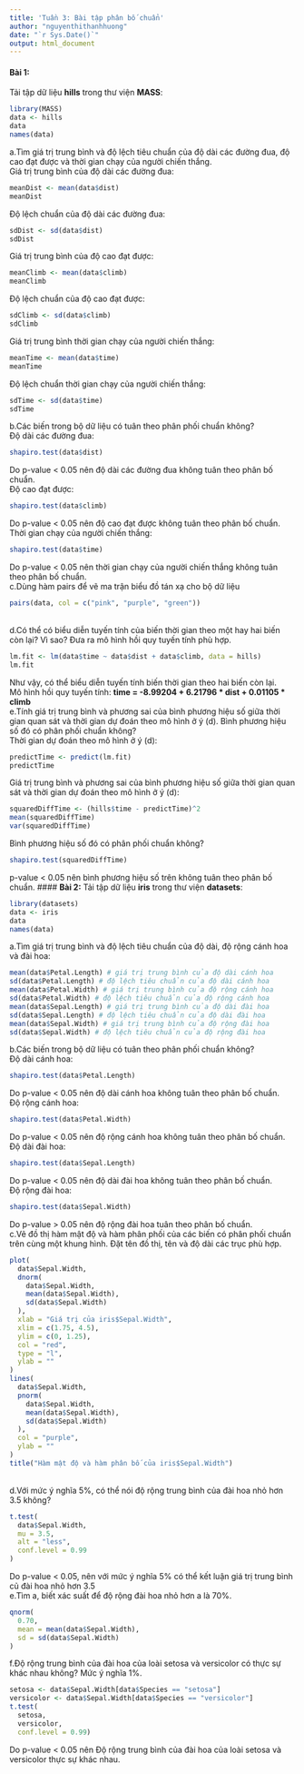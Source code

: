 ```yaml
---
title: 'Tuần 3: Bài tập phân bố chuẩn'
author: "nguyenthithanhhuong"
date: "`r Sys.Date()`"
output: html_document
---
```


#### **Bài 1:** 
Tải tập dữ liệu **hills** trong thư viện **MASS**:
```r
library(MASS)
data <- hills
data
names(data)
```
a.Tìm giá trị trung bình và độ lệch tiêu chuẩn của độ dài các đường đua, độ cao đạt
được và thời gian chạy của người chiến thắng.\
Giá trị trung bình của độ dài các đường đua:
```r
meanDist <- mean(data$dist)
meanDist
```
Độ lệch chuẩn của độ dài các đường đua:
```r
sdDist <- sd(data$dist)
sdDist
```
Giá trị trung bình của độ cao đạt được:
```r
meanClimb <- mean(data$climb)
meanClimb
```
Độ lệch chuẩn của độ cao đạt được:
```r
sdClimb <- sd(data$climb)
sdClimb
```
Giá trị trung bình thời gian chạy của người chiến thắng:
```r
meanTime <- mean(data$time)
meanTime
```
Độ lệch chuẩn thời gian chạy của người chiến thắng:
```r
sdTime <- sd(data$time)
sdTime
```
b.Các biến trong bộ dữ liệu có tuân theo phân phối chuẩn không?\
Độ dài các đường đua:
```r
shapiro.test(data$dist)
```
Do p-value < 0.05 nên độ dài các đường đua không tuân theo phân bố chuẩn.\
Độ cao đạt được:
```r
shapiro.test(data$climb)
```
Do p-value < 0.05 nên độ cao đạt được không tuân theo phân bố chuẩn.\
Thời gian chạy của người chiến thắng:
```r
shapiro.test(data$time)
```
Do p-value < 0.05 nên thời gian chạy của người chiến thắng không tuân theo phân bố chuẩn.\
c.Dùng hàm pairs để vẽ ma trận biểu đồ tán xạ cho bộ dữ liệu
```r
pairs(data, col = c("pink", "purple", "green"))
```
\
d.Có thể có biểu diễn tuyến tính của biến thời gian theo một hay hai biến còn lại? Vì
sao? Đưa ra mô hình hồi quy tuyến tính phù hợp.
```r
lm.fit <- lm(data$time ~ data$dist + data$climb, data = hills)
lm.fit
```
Như vậy, có thể biểu diễn tuyến tính biến thời gian theo hai biến còn lại.\
Mô hình hồi quy tuyến tính: **time = -8.99204 + 6.21796 * dist + 0.01105 * climb**\
e.Tính giá trị trung bình và phương sai của bình phương hiệu số giữa thời gian quan
sát và thời gian dự đoán theo mô hình ở ý (d). Bình phương hiệu số đó có phân phối
chuẩn không?\
Thời gian dự đoán theo mô hình ở ý (d):
```r
predictTime <- predict(lm.fit)
predictTime
```
Giá trị trung bình và phương sai của bình phương hiệu số giữa thời gian quan
sát và thời gian dự đoán theo mô hình ở ý (d):
```r
squaredDiffTime <- (hills$time - predictTime)^2
mean(squaredDiffTime)
var(squaredDiffTime)
```
Bình phương hiệu số đó có phân phối
chuẩn không?
```r
shapiro.test(squaredDiffTime)
```
p-value < 0.05 nên bình phương hiệu số trên không tuân theo phân bố chuẩn.
#### **Bài 2:**
Tải tập dữ liệu **iris** trong thư viện **datasets**:
```r
library(datasets)
data <- iris
data
names(data)
```
a.Tìm giá trị trung bình và độ lệch tiêu chuẩn của độ dài, độ rộng cánh hoa và đài hoa:
```r
mean(data$Petal.Length) # giá trị trung bình của độ dài cánh hoa
sd(data$Petal.Length) # độ lệch tiêu chuẩn của độ dài cánh hoa
mean(data$Petal.Width) # giá trị trung bình của độ rộng cánh hoa
sd(data$Petal.Width) # độ lệch tiêu chuẩn của độ rộng cánh hoa
mean(data$Sepal.Length) # giá trị trung bình của độ dài đài hoa
sd(data$Sepal.Length) # độ lệch tiêu chuẩn của độ dài đài hoa
mean(data$Sepal.Width) # giá trị trung bình của độ rộng đài hoa
sd(data$Sepal.Width) # độ lệch tiêu chuẩn của độ rộng đài hoa
```
b.Các biến trong bộ dữ liệu có tuân theo phân phối chuẩn không?\
Độ dài cánh hoa:
```r
shapiro.test(data$Petal.Length)
```
Do p-value < 0.05 nên độ dài cánh hoa không tuân theo phân bố chuẩn.\
Độ rộng cánh hoa:
```r
shapiro.test(data$Petal.Width)
```
Do p-value < 0.05 nên độ rộng cánh hoa không tuân theo phân bố chuẩn.\
Độ dài đài hoa:
```r
shapiro.test(data$Sepal.Length)
```
Do p-value < 0.05 nên độ dài đài hoa không tuân theo phân bố chuẩn.\
Độ rộng đài hoa:
```r
shapiro.test(data$Sepal.Width)
```
Do p-value > 0.05 nên độ rộng đài hoa tuân theo phân bố chuẩn.\
c.Vẽ đồ thị hàm mật độ và hàm phân phối của các biến có phân phối chuẩn trên cùng một khung hình. Đặt tên đồ thị, tên và độ dài các trục phù hợp.\
```r
plot(
  data$Sepal.Width,
  dnorm(
    data$Sepal.Width,
    mean(data$Sepal.Width),
    sd(data$Sepal.Width)
  ),
  xlab = "Giá trị của iris$Sepal.Width",
  xlim = c(1.75, 4.5),
  ylim = c(0, 1.25),
  col = "red",
  type = "l",
  ylab = ""
)
lines(
  data$Sepal.Width,
  pnorm(
    data$Sepal.Width,
    mean(data$Sepal.Width),
    sd(data$Sepal.Width)
  ),
  col = "purple",
  ylab = ""
)
title("Hàm mật độ và hàm phân bố của iris$Sepal.Width")
```
\
d.Với mức ý nghĩa 5%, có thể nói độ rộng trung bình của đài hoa nhỏ hơn 3.5 không?
```r
t.test(
  data$Sepal.Width, 
  mu = 3.5,
  alt = "less",
  conf.level = 0.99
)
```
Do p-value < 0.05, nên với mức ý nghĩa 5% có thể kết luận giá trị trung bình củ đài hoa nhỏ hơn 3.5\
e.Tìm a, biết xác suất để độ rộng đài hoa nhỏ hơn a là 70%.
```r
qnorm(
  0.70, 
  mean = mean(data$Sepal.Width), 
  sd = sd(data$Sepal.Width)
)
```
f.Độ rộng trung bình của đài hoa của loài setosa và versicolor có thực sự khác nhau
không? Mức ý nghĩa 1%.
```r
setosa <- data$Sepal.Width[data$Species == "setosa"]
versicolor <- data$Sepal.Width[data$Species == "versicolor"]
t.test(
  setosa, 
  versicolor,
  conf.level = 0.99)
```
Do p-value < 0.05 nên Độ rộng trung bình của đài hoa của loài setosa và versicolor thực sự khác nhau.